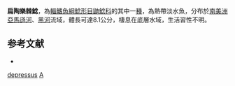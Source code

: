 {{Speciesbox
| genus = Acanthodoras
| species = depressus
| authority = [[Steindachner|Steindachner]], 1881
| status = NE
| status_system = IUCN3.1
| synonyms = *''Doras depressus'', <small>Steindachner, 1881</small>
}}

'''扁陶樂棘鯰'''，為[[輻鰭魚綱|輻鰭魚綱]][[鯰形目|鯰形目]][[鼬鯰科|鼬鯰科]]的其中一[[種|種]]，為熱帶淡水魚，分布於[[南美洲|南美洲]][[亞馬遜河|亞馬遜河]]、[[黑河|黑河]]流域，體長可達8.1公分，棲息在底層水域，生活習性不明。

==参考文献==
*{{FishBase_species|genus=Acanthodoras|species=depressus|year=2015|month=7}}

{{Taxonbar}}

[[Category:陶樂棘鯰屬|depressus]]
[[Category:1881年描述的鱼类|A]]


{{Siluriformes-stub}}